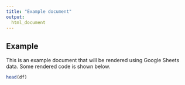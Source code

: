 ```yaml
---
title: "Example document"
output:
  html_document
---
```


## Example

This is an example document that will be rendered using Google Sheets data. Some rendered code is shown below.

```r
head(df)
```
